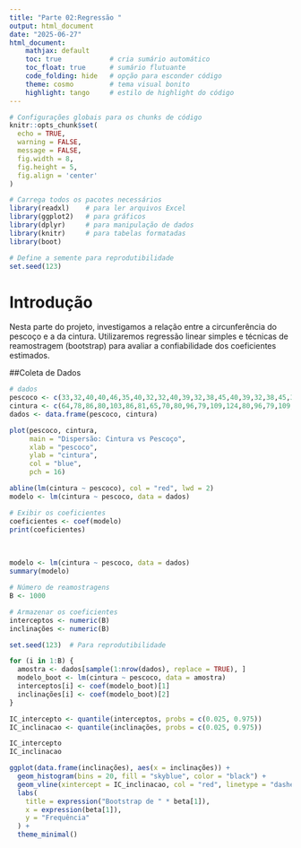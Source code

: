 ```yaml
---
title: "Parte 02:Regressão "
output: html_document
date: "2025-06-27"
html_document:
    mathjax: default
    toc: true            # cria sumário automático
    toc_float: true      # sumário flutuante
    code_folding: hide   # opção para esconder código
    theme: cosmo         # tema visual bonito
    highlight: tango     # estilo de highlight do código
---
```


```r
# Configurações globais para os chunks de código
knitr::opts_chunk$set(
  echo = TRUE,
  warning = FALSE,
  message = FALSE,
  fig.width = 8,
  fig.height = 5,
  fig.align = 'center'
)

# Carrega todos os pacotes necessários
library(readxl)    # para ler arquivos Excel
library(ggplot2)   # para gráficos
library(dplyr)     # para manipulação de dados
library(knitr)     # para tabelas formatadas
library(boot)

# Define a semente para reprodutibilidade
set.seed(123)
```

# Introdução

Nesta parte do projeto, investigamos a relação entre a circunferência do pescoço e a da cintura. Utilizaremos regressão linear simples e técnicas de reamostragem (bootstrap) para avaliar a confiabilidade dos coeficientes estimados.

##Coleta de Dados


```r
# dados
pescoco <- c(33,32,40,40,46,35,40,32,32,40,39,32,38,45,40,39,32,38,45,33,32,40,40,46,35,40,32,32,42,49,51,54,34,41)
cintura <- c(64,78,86,80,103,86,81,65,70,80,96,79,109,124,80,96,79,109,124,64,78,86,80,103,86,81,65,70,92,116,119,137,81,104)
dados <- data.frame(pescoco, cintura)
```


```r
plot(pescoco, cintura,
     main = "Dispersão: Cintura vs Pescoço",
     xlab = "pescoco",
     ylab = "cintura",
     col = "blue",
     pch = 16)

abline(lm(cintura ~ pescoco), col = "red", lwd = 2)
modelo <- lm(cintura ~ pescoco, data = dados)

# Exibir os coeficientes
coeficientes <- coef(modelo)
print(coeficientes)
```
\



```r
modelo <- lm(cintura ~ pescoco, data = dados)
summary(modelo)

```
```r
# Número de reamostragens
B <- 1000

# Armazenar os coeficientes
interceptos <- numeric(B)
inclinações <- numeric(B)

set.seed(123)  # Para reprodutibilidade

for (i in 1:B) {
  amostra <- dados[sample(1:nrow(dados), replace = TRUE), ]
  modelo_boot <- lm(cintura ~ pescoco, data = amostra)
  interceptos[i] <- coef(modelo_boot)[1]
  inclinações[i] <- coef(modelo_boot)[2]
}
```

```r
IC_intercepto <- quantile(interceptos, probs = c(0.025, 0.975))
IC_inclinacao <- quantile(inclinações, probs = c(0.025, 0.975))

IC_intercepto
IC_inclinacao

```

```r
ggplot(data.frame(inclinações), aes(x = inclinações)) +
  geom_histogram(bins = 20, fill = "skyblue", color = "black") +
  geom_vline(xintercept = IC_inclinacao, col = "red", linetype = "dashed", lwd = 1) +
  labs(
    title = expression("Bootstrap de " * beta[1]),
    x = expression(beta[1]),
    y = "Frequência"
  ) +
  theme_minimal()

```

